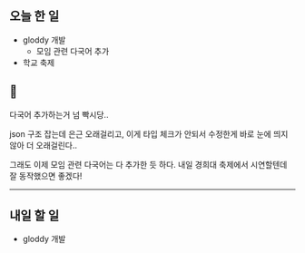 ## 오늘 한 일

- gloddy 개발
  - 모임 관련 다국어 추가
- 학교 축제

## 🥲

다국어 추가하는거 넘 빡시당..

json 구조 잡는데 은근 오래걸리고, 이게 타입 체크가 안되서 수정한게 바로 눈에 띄지 않아 더 오래걸린다..

그래도 이제 모임 관련 다국어는 다 추가한 듯 하다. 내일 경희대 축제에서 시연할텐데 잘 동작했으면 좋겠다!

---

## 내일 할 일

- gloddy 개발
